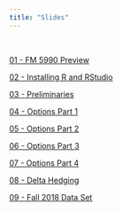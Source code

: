 ```yaml
---
title: "Slides"
---
```


&nbsp;


[01 - FM 5990 Preview](slides_01_fm_5990_preview.pdf)

[02 - Installing R and RStudio](slides_02_installing_r_and_rstudio.pdf)

[03 - Preliminaries](slides_03_preliminaries.pdf)

[04 - Options Part 1](slides_04_options_1.pdf)

[05 - Options Part 2](slides_05_options_2.pdf)

[06 - Options Part 3](slides_06_options_3.pdf)

[07 - Options Part 4](slides_07_options_4.pdf)

[08 - Delta Hedging](slides_08_delta_hedging.pdf)

[09 - Fall 2018 Data Set](slides_08_fall_2018_data_set.pdf)


